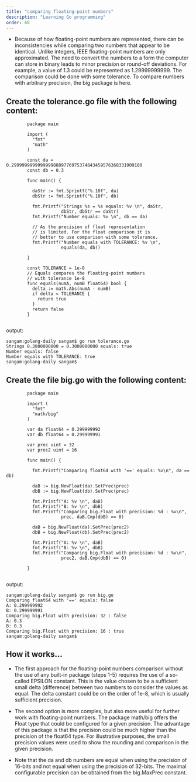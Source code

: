 ```yaml
---
title: "comparing floating-point numbers"
description: "Learning Go programming"
order: 68
---
```




- Because of how floating-point numbers are represented, there can be inconsistencies while comparing two numbers that appear to be identical. Unlike integers, IEEE floating-point numbers are only approximated. The need to convert the numbers to a form the computer can store in binary leads to minor precision or round-off deviations. For example, a value of 1.3 could be represented as 1.29999999999. 
The comparison could be done with some tolerance. To compare numbers with arbitrary precision, the big package is here.

## Create the tolerance.go file with the following content:

```
        package main

        import (
          "fmt"
          "math"
        )

        const da = 0.29999999999999998889776975374843459576368331909180
        const db = 0.3

        func main() {

          daStr := fmt.Sprintf("%.10f", da)
          dbStr := fmt.Sprintf("%.10f", db)

          fmt.Printf("Strings %s = %s equals: %v \n", daStr,
                     dbStr, dbStr == daStr)
          fmt.Printf("Number equals: %v \n", db == da)

          // As the precision of float representation
          // is limited. For the float comparison it is
          // better to use comparison with some tolerance.
          fmt.Printf("Number equals with TOLERANCE: %v \n", 
                     equals(da, db))

        }

        const TOLERANCE = 1e-8
        // Equals compares the floating-point numbers
        // with tolerance 1e-8
        func equals(numA, numB float64) bool {
          delta := math.Abs(numA - numB)
          if delta < TOLERANCE {
            return true
          }
          return false
        }


```
output: 

```
sangam:golang-daily sangam$ go run tolerance.go
Strings 0.3000000000 = 0.3000000000 equals: true 
Number equals: false 
Number equals with TOLERANCE: true 
sangam:golang-daily sangam$ 

```
## Create the file big.go with the following content:

```
        package main

        import (
          "fmt"
          "math/big"
        )

        var da float64 = 0.299999992
        var db float64 = 0.299999991

        var prec uint = 32
        var prec2 uint = 16

        func main() {

          fmt.Printf("Comparing float64 with '==' equals: %v\n", da == db)

          daB := big.NewFloat(da).SetPrec(prec)
          dbB := big.NewFloat(db).SetPrec(prec)

          fmt.Printf("A: %v \n", daB)
          fmt.Printf("B: %v \n", dbB)
          fmt.Printf("Comparing big.Float with precision: %d : %v\n",
                     prec, daB.Cmp(dbB) == 0)

          daB = big.NewFloat(da).SetPrec(prec2)
          dbB = big.NewFloat(db).SetPrec(prec2)

          fmt.Printf("A: %v \n", daB)
          fmt.Printf("B: %v \n", dbB)
          fmt.Printf("Comparing big.Float with precision: %d : %v\n",
                     prec2, daB.Cmp(dbB) == 0)

        }


```

output:
```
sangam:golang-daily sangam$ go run big.go
Comparing float64 with '==' equals: false
A: 0.299999992 
B: 0.299999991 
Comparing big.Float with precision: 32 : false
A: 0.3 
B: 0.3 
Comparing big.Float with precision: 16 : true
sangam:golang-daily sangam$ 

```

## How it works...

- The first approach for the floating-point numbers comparison without the use of any built-in package (steps 1-5) requires the use of a so-called EPSILON constant. This is the value chosen to be a sufficient small delta (difference) between two numbers to consider the values as equal. The delta constant could be on the order of 1e-8, which is usually sufficient precision.

- The second option is more complex, but also more useful for further work with floating-point numbers. The package math/big offers the Float type that could be configured for a given precision. The advantage of this package is that the precision could be much higher than the precision of the float64 type. For illustrative purposes, the small precision values were used to show the rounding and comparison in the given precision.

- Note that the da and db numbers are equal when using the precision of 16-bits and not equal when using the precision of 32-bits. The maximal configurable precision can be obtained from the big.MaxPrec constant.
